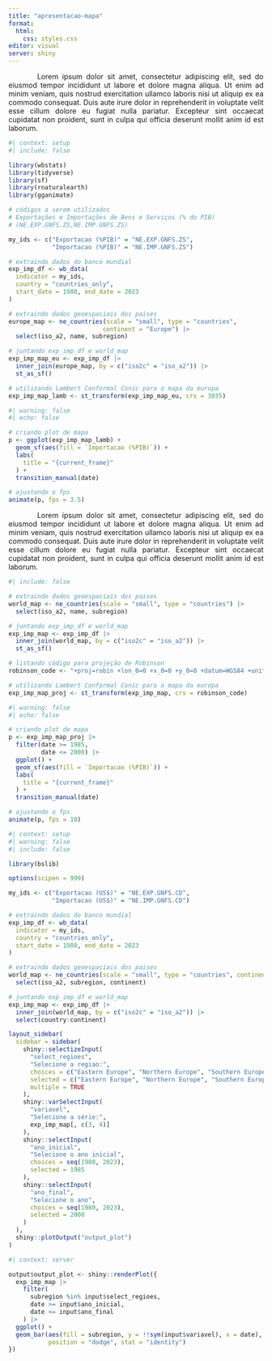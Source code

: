 ```yaml
---
title: "apresentacao-mapa"
format:
  html:
    css: styles.css
editor: visual
server: shiny
---
```


[Lorem ipsum dolor sit amet, consectetur adipiscing elit, sed do eiusmod tempor incididunt ut labore et dolore magna aliqua. Ut enim ad minim veniam, quis nostrud exercitation ullamco laboris nisi ut aliquip ex ea commodo consequat. Duis aute irure dolor in reprehenderit in voluptate velit esse cillum dolore eu fugiat nulla pariatur. Excepteur sint occaecat cupidatat non proident, sunt in culpa qui officia deserunt mollit anim id est laborum.]{style="text-indent: 1.5cm; display: block; text-align: justify"}

```r
#| context: setup
#| include: false

library(wbstats)
library(tidyverse)
library(sf)
library(rnaturalearth)
library(gganimate)

# códigos a serem utilizados
# Exportações e Importações de Bens e Serviços (% do PIB) 
# (NE.EXP.GNFS.ZS,NE.IMP.GNFS.ZS)

my_ids <- c("Exportacao (%PIB)" = "NE.EXP.GNFS.ZS",
            "Importacao (%PIB)" = "NE.IMP.GNFS.ZS")

# extraindo dados do banco mundial
exp_imp_df <- wb_data(
  indicator = my_ids,
  country = "countries_only",
  start_date = 1980, end_date = 2023
)

# extraindo dados geoespaciais dos paises
europe_map <- ne_countries(scale = "small", type = "countries",
                          continent = "Europe") |>
  select(iso_a2, name, subregion)

# juntando exp_imp_df e world_map
exp_imp_map_eu <- exp_imp_df |>
  inner_join(europe_map, by = c("iso2c" = "iso_a2")) |>
  st_as_sf()

# utilizando Lambert Conformal Conic para o mapa da europa
exp_imp_map_lamb <- st_transform(exp_imp_map_eu, crs = 3035)


```

```r
#| warning: false
#| echo: false

# criando plot de mapa
p <- ggplot(exp_imp_map_lamb) +
  geom_sf(aes(fill = `Importacao (%PIB)`)) +
  labs(
    title = "{current_frame}"
  ) +
  transition_manual(date)

# ajustando o fps
animate(p, fps = 3.5)

```

[Lorem ipsum dolor sit amet, consectetur adipiscing elit, sed do eiusmod tempor incididunt ut labore et dolore magna aliqua. Ut enim ad minim veniam, quis nostrud exercitation ullamco laboris nisi ut aliquip ex ea commodo consequat. Duis aute irure dolor in reprehenderit in voluptate velit esse cillum dolore eu fugiat nulla pariatur. Excepteur sint occaecat cupidatat non proident, sunt in culpa qui officia deserunt mollit anim id est laborum.]{style="text-indent: 1.5cm; display: block; text-align: justify"}

```r
#| include: false

# extraindo dados geoespaciais dos paises
world_map <- ne_countries(scale = "small", type = "countries") |>
  select(iso_a2, name, subregion)

# juntando exp_imp_df e world_map
exp_imp_map <- exp_imp_df |>
  inner_join(world_map, by = c("iso2c" = "iso_a2")) |>
  st_as_sf()

# listando código para projeção de Robinson
robinson_code <- "+proj=robin +lon_0=0 +x_0=0 +y_0=0 +datum=WGS84 +units=m +no_defs +type=crs"

# utilizando Lambert Conformal Conic para o mapa da europa
exp_imp_map_proj <- st_transform(exp_imp_map, crs = robinson_code)


```

```r
#| warning: false
#| echo: false

# criando plot de mapa
p <- exp_imp_map_proj |>
  filter(date >= 1985,
         date <= 2000) |>
  ggplot() +
  geom_sf(aes(fill = `Importacao (%PIB)`)) +
  labs(
    title = "{current_frame}"
  ) +
  transition_manual(date)

# ajustando o fps
animate(p, fps = 10)

```

```r
#| context: setup
#| warning: false
#| include: false

library(bslib)

options(scipen = 999)

my_ids <- c("Exportacao (US$)" = "NE.EXP.GNFS.CD",
            "Importacao (US$)" = "NE.IMP.GNFS.CD")

# extraindo dados do banco mundial
exp_imp_df <- wb_data(
  indicator = my_ids,
  country = "countries_only",
  start_date = 1980, end_date = 2023
)

# extraindo dados geoespaciais dos paises
world_map <- ne_countries(scale = "small", type = "countries", continent = "europe") |>
  select(iso_a2, subregion, continent)

# juntando exp_imp_df e world_map
exp_imp_map <- exp_imp_df |>
  inner_join(world_map, by = c("iso2c" = "iso_a2")) |>
  select(country:continent)

```

```r

layout_sidebar(
  sidebar = sidebar(
    shiny::selectizeInput(
      "select_regioes",
      "Selecione a regiao:",
      choices = c("Eastern Europe", "Northern Europe", "Southern Europe", "Western Europe"),
      selected = c("Eastern Europe", "Northern Europe", "Southern Europe", "Western Europe"),
      multiple = TRUE
    ),
    shiny::varSelectInput(
      "variavel",
      "Selecione a série:",
      exp_imp_map[, c(3, 4)]
    ),
    shiny::selectInput(
      "ano_inicial",
      "Selecione o ano inicial",
      choices = seq(1980, 2023),
      selected = 1985
    ),
    shiny::selectInput(
      "ano_final",
      "Selecione o ano",
      choices = seq(1980, 2023),
      selected = 2000
    )
  ),
  shiny::plotOutput("output_plot")
)
```

```r
#| context: server

output$output_plot <- shiny::renderPlot({
  exp_imp_map |>
    filter(
      subregion %in% input$select_regioes,
      date >= input$ano_inicial,
      date <= input$ano_final
    ) |>
  ggplot() +
  geom_bar(aes(fill = subregion, y = !!sym(input$variavel), x = date),
           position = "dodge", stat = "identity") 
})
```
